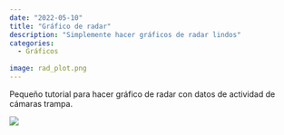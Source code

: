 ```yaml
---
date: "2022-05-10"
title: "Gráfico de radar"
description: "Simplemente hacer gráficos de radar lindos"
categories:
  - Gráficos
  
image: rad_plot.png
---
```


Pequeño tutorial para hacer gráfico de radar con datos de actividad de cámaras trampa.

[![](rad_plot.png)](https://gpandradep.github.io/Grafico_roseta/)
